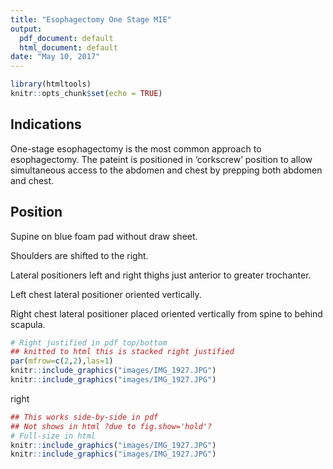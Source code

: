 ```yaml
---
title: "Esophagectomy One Stage MIE"
output:
  pdf_document: default
  html_document: default
date: "May 10, 2017"
---
```


```r
library(htmltools)
knitr::opts_chunk$set(echo = TRUE)
```

## Indications

One-stage esophagectomy is the most common approach to esophagectomy.  The pateint is positioned in 'corkscrew' position to allow simultaneous access to the abdomen and chest by prepping both abdomen and chest.

## Position

Supine on blue foam pad without draw sheet.

Shoulders are shifted to the right.

Lateral positioners left and right thighs just anterior to greater trochanter.

Left chest lateral positioner oriented vertically.

Right chest lateral positioner placed oriented vertically from spine to behind scapula.



```r
# Right justified in pdf top/bottom
## knitted to html this is stacked right justified
par(mfrow=c(2,2),las=1)
knitr::include_graphics("images/IMG_1927.JPG")
knitr::include_graphics("images/IMG_1927.JPG")
```

right 



```r
## This works side-by-side in pdf
## Not shows in html ?due to fig.show='hold'?
# Full-size in html
knitr::include_graphics("images/IMG_1927.JPG")
knitr::include_graphics("images/IMG_1927.JPG")
```

